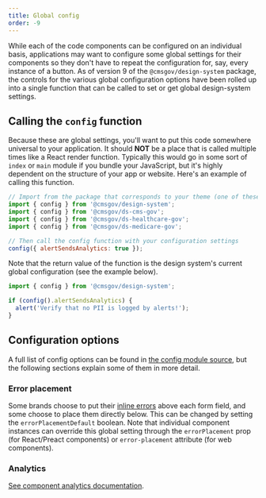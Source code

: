 ```yaml
---
title: Global config
order: -9
---
```


While each of the code components can be configured on an individual basis, applications may want to configure some global settings for their components so they don't have to repeat the configuration for, say, every instance of a button. As of version 9 of the `@cmsgov/design-system` package, the controls for the various global configuration options have been rolled up into a single function that can be called to set or get global design-system settings.

## Calling the `config` function

Because these are global settings, you'll want to put this code somewhere universal to your application. It should **NOT** be a place that is called multiple times like a React render function. Typically this would go in some sort of `index` or `main` module if you bundle your JavaScript, but it's highly dependent on the structure of your app or website. Here's an example of calling this function.

```js
// Import from the package that corresponds to your theme (one of these):
import { config } from '@cmsgov/design-system';
import { config } from '@cmsgov/ds-cms-gov';
import { config } from '@cmsgov/ds-healthcare-gov';
import { config } from '@cmsgov/ds-medicare-gov';

// Then call the config function with your configuration settings
config({ alertSendsAnalytics: true });
```

Note that the return value of the function is the design system's current global configuration (see the example below).

```js
import { config } from '@cmsgov/design-system';

if (config().alertSendsAnalytics) {
  alert('Verify that no PII is logged by alerts!');
}
```

## Configuration options

A full list of config options can be found in [the config module source](https://github.com/CMSgov/design-system/blob/main/packages/design-system/src/components/config.ts), but the following sections explain some of them in more detail.

### Error placement

Some brands choose to put their [inline errors](/components/inline-error/) above each form field, and some choose to place them directly below. This can be changed by setting the `errorPlacementDefault` boolean. Note that individual component instances can override this global setting through the `errorPlacement` prop (for React/Preact components) or `error-placement` attribute (for web components).

### Analytics

[See component analytics documentation](/components/analytics/).